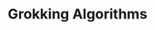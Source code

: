 ---
title: Grokking Algorithms
authors: [Aditya Y. Bhargava]
readingType: book
start: "2023-01-23"
end: "2023-02-08"
status: completed
---